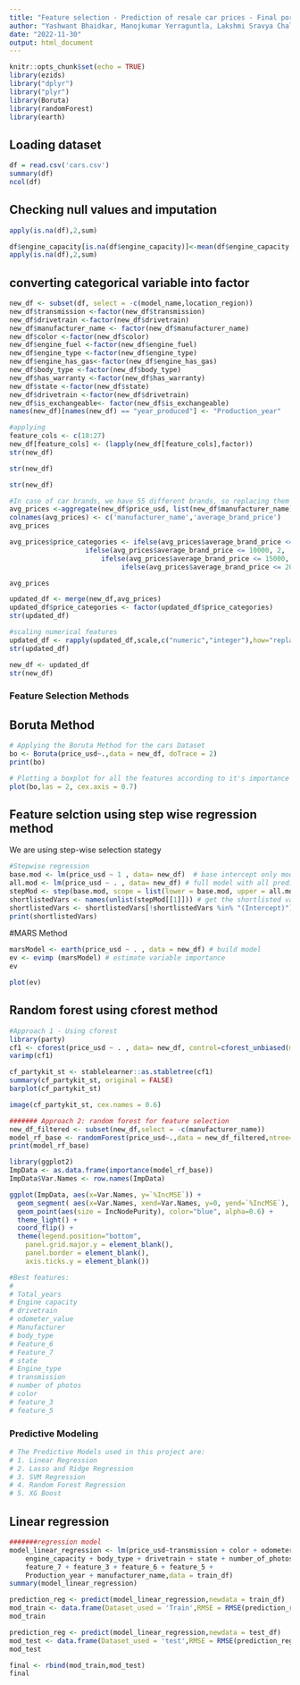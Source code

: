 ```yaml
---
title: "Feature selection - Prediction of resale car prices - Final porject"
author: "Yashwant Bhaidkar, Manojkumar Yerraguntla, Lakshmi Sravya Chalapati , Sai Charith Govardhanam"
date: "2022-11-30"
output: html_document
---
```


```r
knitr::opts_chunk$set(echo = TRUE)
library(ezids)
library("dplyr")
library("plyr")
library(Boruta)
library(randomForest)
library(earth)
```

## Loading dataset

```r
df = read.csv('cars.csv')
summary(df)
ncol(df)
```



## Checking null values and imputation
```r
apply(is.na(df),2,sum)
```


```r

df$engine_capacity[is.na(df$engine_capacity)]<-mean(df$engine_capacity,na.rm=TRUE)
apply(is.na(df),2,sum)
```


## converting categorical variable into factor

```r
new_df <- subset(df, select = -c(model_name,location_region))
new_df$transmission <-factor(new_df$transmission)
new_df$drivetrain <-factor(new_df$drivetrain)
new_df$manufacturer_name <- factor(new_df$manufacturer_name)
new_df$color <-factor(new_df$color)
new_df$engine_fuel <-factor(new_df$engine_fuel)
new_df$engine_type <-factor(new_df$engine_type)
new_df$engine_has_gas<-factor(new_df$engine_has_gas)
new_df$body_type <-factor(new_df$body_type)
new_df$has_warranty <-factor(new_df$has_warranty)
new_df$state <-factor(new_df$state)
new_df$drivetrain <-factor(new_df$drivetrain)
new_df$is_exchangeable<- factor(new_df$is_exchangeable)
names(new_df)[names(new_df) == "year_produced"] <- "Production_year"
```



```r
#applying 
feature_cols <- c(18:27)
new_df[feature_cols] <- (lapply(new_df[feature_cols],factor))
str(new_df)
```



```r
str(new_df)
```


```r
str(new_df)
```


```r
#In case of car brands, we have 55 different brands, so replacing them with median prices of the car.
avg_prices <-aggregate(new_df$price_usd, list(new_df$manufacturer_name), FUN=median)
colnames(avg_prices) <- c('manufacturer_name','average_brand_price')
avg_prices
```


```r
avg_prices$price_categories <- ifelse(avg_prices$average_brand_price <= 5000, 1, 
                   ifelse(avg_prices$average_brand_price <= 10000, 2, 
                       ifelse(avg_prices$average_brand_price <= 15000, 3, 
                            ifelse(avg_prices$average_brand_price <= 20000, 4, 5))))

avg_prices
```



```r
updated_df <- merge(new_df,avg_prices)
updated_df$price_categories <- factor(updated_df$price_categories)
str(updated_df)
```



```r
#scaling numerical features
updated_df <- rapply(updated_df,scale,c("numeric","integer"),how="replace")
str(updated_df)
```

```r
new_df <- updated_df
str(new_df)
```

### Feature Selection Methods

## Boruta Method

```r
# Applying the Boruta Method for the cars Dataset
bo <- Boruta(price_usd~.,data = new_df, doTrace = 2)
print(bo)
```

```r
# Plotting a boxplot for all the features according to it's importance
plot(bo,las = 2, cex.axis = 0.7)
```


## Feature selction using step wise regression method
We are using step-wise selection stategy

```r
#Stepwise regression
base.mod <- lm(price_usd ~ 1 , data= new_df)  # base intercept only model
all.mod <- lm(price_usd ~ . , data= new_df) # full model with all predictors
stepMod <- step(base.mod, scope = list(lower = base.mod, upper = all.mod), direction = "both", trace = 0, steps = 1000)  # perform step-wise algorithm
shortlistedVars <- names(unlist(stepMod[[1]])) # get the shortlisted variable.
shortlistedVars <- shortlistedVars[!shortlistedVars %in% "(Intercept)"]  # remove intercept 
print(shortlistedVars)
```

#MARS Method
```r
marsModel <- earth(price_usd ~ . , data = new_df) # build model
ev <- evimp (marsModel) # estimate variable importance
ev
```

```r
plot(ev)
```


## Random forest using cforest method


```r
#Approach 1 - Using cforest
library(party)
cf1 <- cforest(price_usd ~ . , data= new_df, control=cforest_unbiased(mtry=2,ntree=100)) # fit the random forest
varimp(cf1)
```


```r
cf_partykit_st <- stablelearner::as.stabletree(cf1)
summary(cf_partykit_st, original = FALSE)
barplot(cf_partykit_st)
```


```r
image(cf_partykit_st, cex.names = 0.6)
```




```r
####### Approach 2: random forest for feature selection
new_df_filtered <- subset(new_df,select = -c(manufacturer_name))
model_rf_base <- randomForest(price_usd~.,data = new_df_filtered,ntree=100,keep.forest=FALSE, importance=TRUE,do.trace = TRUE)
print(model_rf_base)
```



```r
library(ggplot2)
ImpData <- as.data.frame(importance(model_rf_base))
ImpData$Var.Names <- row.names(ImpData)

ggplot(ImpData, aes(x=Var.Names, y=`%IncMSE`)) +
  geom_segment( aes(x=Var.Names, xend=Var.Names, y=0, yend=`%IncMSE`), color="skyblue") +
  geom_point(aes(size = IncNodePurity), color="blue", alpha=0.6) +
  theme_light() +
  coord_flip() +
  theme(legend.position="bottom",
    panel.grid.major.y = element_blank(),
    panel.border = element_blank(),
    axis.ticks.y = element_blank())
```


```r
#Best features:
# 
# Total_years
# Engine capacity
# drivetrain
# odometer_value
# Manufacturer
# body_type
# Feature_6
# Feature_7
# state
# Engine_type
# transmission
# number of photos
# color
# feature_3
# feature_5
```

### Predictive Modeling

```r
# The Predictive Models used in this project are:
# 1. Linear Regression
# 2. Lasso and Ridge Regression
# 3. SVM Regression
# 4. Random Forest Regression
# 5. XG Boost

```

## Linear regression

```r
#######regression model
model_linear_regression <- lm(price_usd~transmission + color + odometer_value + engine_type +
    engine_capacity + body_type + drivetrain + state + number_of_photos +
    feature_7 + feature_3 + feature_6 + feature_5 +
    Production_year + manufacturer_name,data = train_df)
summary(model_linear_regression)
```



```r
prediction_reg <- predict(model_linear_regression,newdata = train_df)
mod_train <- data.frame(Dataset_used = 'Train',RMSE = RMSE(prediction_reg,train_df$price_usd),Rsquared = R2(prediction_reg,train_df$price_usd))
mod_train
```



```r
prediction_reg <- predict(model_linear_regression,newdata = test_df)
mod_test <- data.frame(Dataset_used = 'test',RMSE = RMSE(prediction_reg,test_df$price_usd),Rsquared = R2(prediction_reg,test_df$price_usd))
mod_test
```


```r
final <- rbind(mod_train,mod_test)
final
```

